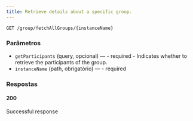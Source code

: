 ```yaml
---
title: Retrieve details about a specific group.
---
```


```http
GET /group/fetchAllGroups/{instanceName}
```



### Parâmetros

- `getParticipants` (query, opcional) — - required - Indicates whether to retrieve the participants of the group.
- `instanceName` (path, obrigatório) — - required

### Respostas
#### 200
Successful response

